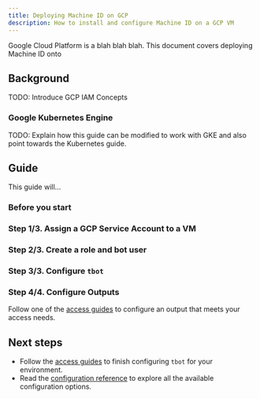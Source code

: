 ```yaml
---
title: Deploying Machine ID on GCP
description: How to install and configure Machine ID on a GCP VM
---
```


Google Cloud Platform is a blah blah blah. This document covers deploying
Machine ID onto

## Background

TODO: Introduce GCP IAM Concepts

### Google Kubernetes Engine

TODO: Explain how this guide can be modified to work with GKE and also point
towards the Kubernetes guide.

## Guide

This guide will...

### Before you start

### Step 1/3. Assign a GCP Service Account to a VM

### Step 2/3. Create a role and bot user

### Step 3/3. Configure `tbot`

### Step 4/4. Configure Outputs

Follow one of the [access guides](../access-guides.mdx) to configure an output
that meets your access needs.

## Next steps

- Follow the [access guides](../access-guides.mdx) to finish configuring `tbot` for
  your environment.
- Read the [configuration reference](../reference/configuration.mdx) to explore
  all the available configuration options.